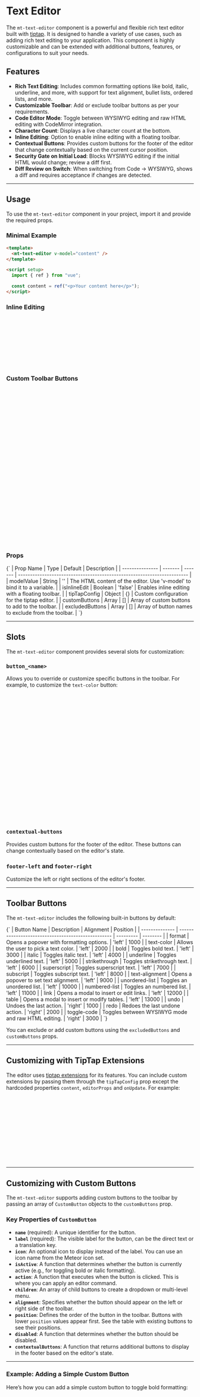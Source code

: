 

<Meta of={TextEditorStories} />

# Text Editor

The `mt-text-editor` component is a powerful and flexible rich text editor built with [tiptap](https://tiptap.dev/). It is designed to handle a variety of use cases, such as adding rich text editing to your application. This component is highly customizable and can be extended with additional buttons, features, or configurations to suit your needs.

## Features

- **Rich Text Editing**: Includes common formatting options like bold, italic, underline, and more, with support for text alignment, bullet lists, ordered lists, and more.
- **Customizable Toolbar**: Add or exclude toolbar buttons as per your requirements.
- **Code Editor Mode**: Toggle between WYSIWYG editing and raw HTML editing with CodeMirror integration.
- **Character Count**: Displays a live character count at the bottom.
- **Inline Editing**: Option to enable inline editing with a floating toolbar.
- **Contextual Buttons**: Provides custom buttons for the footer of the editor that change contextually based on the current cursor position.
- **Security Gate on Initial Load**: Blocks WYSIWYG editing if the initial HTML would change; review a diff first.
- **Diff Review on Switch**: When switching from Code → WYSIWYG, shows a diff and requires acceptance if changes are detected.

---

## Usage

To use the `mt-text-editor` component in your project, import it and provide the required props.

### Minimal Example

```html
<template>
  <mt-text-editor v-model="content" />
</template>

<script setup>
  import { ref } from "vue";

  const content = ref("<p>Your content here</p>");
</script>
```

<Canvas of={TextEditorStories.DefaultStory} />

### Inline Editing

```html
<template>
  <mt-text-editor v-model="content" :isInlineEdit="true" />
</template>

<script setup>
  import { ref } from "vue";

  const content = ref("<p>Inline editing example</p>");
</script>
```

<Canvas of={TextEditorStories.InlineEditStory} />

### Custom Toolbar Buttons

```html
<template>
  <mt-text-editor
    v-model="content"
    :custom-buttons="customButtons"
    :tipTapConfig="customTipTapConfig"
  />
</template>

<script setup>
  import { ref } from "vue";
  import Highlight from "@tiptap/extension-highlight";

  const content = ref("<p>Your content here</p>");

  const customTipTapConfig = {
    extensions: [Highlight],
  };
  const customButtons = [
    {
      name: "highlight",
      label: "Highlight",
      icon: "regular-circle-xs",
      action: (editor) => {
        editor.chain().focus().toggleMark("highlight").run();
      },
    },
  ];
</script>
```

<Canvas of={TextEditorStories.CustomButtonsStory} />

### Props

<Markdown>
  {`
| Prop Name       | Type    | Default | Description                                                             |
| --------------- | ------- | ------- | ----------------------------------------------------------------------- |
| modelValue      | String  | ''      | The HTML content of the editor. Use 'v-model' to bind it to a variable. |
| isInlineEdit    | Boolean | 'false' | Enables inline editing with a floating toolbar.                         |
| tipTapConfig    | Object  | {}      | Custom configuration for the tiptap editor.                             |
| customButtons   | Array   | []      | Array of custom buttons to add to the toolbar.                          |
| excludedButtons | Array   | []      | Array of button names to exclude from the toolbar.                      |
`}
</Markdown>

---

## Slots

The `mt-text-editor` component provides several slots for customization:

### `button_<name>`

Allows you to override or customize specific buttons in the toolbar. For example, to customize the `text-color` button:

```html
<template>
  <mt-text-editor v-model="content">
    <template #button_text-color="{ editor, disabled, button }">
      <mt-text-editor-toolbar-button
        :button="button"
        :editor="props.editor"
        :disabled="disabled"
        @click="openColorPickerModal"
      />

      <ColorPickerModal
        v-if="showColorPickerModal"
        v-model="color"
        @confirm="applyTextColor"
        @cancel="closeColorPickerModal"
      />
    </template>
  </mt-text-editor>
</template>

<script setup>
  // TODO: Add logic for custom button
</script>
```

### `contextual-buttons`

Provides custom buttons for the footer of the editor. These buttons can change contextually based on the editor's state.

### `footer-left` and `footer-right`

Customize the left or right sections of the editor's footer.

---

## Toolbar Buttons

The `mt-text-editor` includes the following built-in buttons by default:

<Markdown>
  {`
| Button Name    | Description                                        | Alignment | Position |
| -------------- | -------------------------------------------------- | --------- | -------- |
| format         | Opens a popover with formatting options.           | 'left'    | 1000     |
| text-color     | Allows the user to pick a text color.              | 'left'    | 2000     |
| bold           | Toggles bold text.                                 | 'left'    | 3000     |
| italic         | Toggles italic text.                               | 'left'    | 4000     |
| underline      | Toggles underlined text.                           | 'left'    | 5000     |
| strikethrough  | Toggles strikethrough text.                        | 'left'    | 6000     |
| superscript    | Toggles superscript text.                          | 'left'    | 7000     |
| subscript      | Toggles subscript text.                            | 'left'    | 8000     |
| text-alignment | Opens a popover to set text alignment.             | 'left'    | 9000     |
| unordered-list | Toggles an unordered list.                         | 'left'    | 10000    |
| numbered-list  | Toggles an numbered list.                          | 'left'    | 11000    |
| link           | Opens a modal to insert or edit links.             | 'left'    | 12000    |
| table          | Opens a modal to insert or modify tables.          | 'left'    | 13000    |
| undo           | Undoes the last action.                            | 'right'   | 1000     |
| redo           | Redoes the last undone action.                     | 'right'   | 2000     |
| toggle-code    | Toggles between WYSIWYG mode and raw HTML editing. | 'right'   | 3000     |
`}
</Markdown>

You can exclude or add custom buttons using the `excludedButtons` and `customButtons` props.

---

## Customizing with TipTap Extensions

The editor uses [tiptap extensions](https://tiptap.dev/guide/extensions) for its features.
You can include custom extensions by passing them through the `tipTapConfig` prop except the hardcoded properties `content`, `editorProps` and `onUpdate`.
For example:

```html
<script setup>
  import { Underline } from "@tiptap/extension-underline";
  import { TextEditor } from "@/components/mt-text-editor.vue";

  const tipTapConfig = {
    extensions: [Underline],
  };
</script>

<template>
  <mt-text-editor v-model="content" :tipTapConfig="tipTapConfig" />
</template>
```

---

## Customizing with Custom Buttons

The `mt-text-editor` supports adding custom buttons to the toolbar by passing an array of `CustomButton` objects to the `customButtons` prop.

### Key Properties of `CustomButton`

- **`name`** (required): A unique identifier for the button.
- **`label`** (required): The visible label for the button, can be the direct text or a translation key.
- **`icon`**: An optional icon to display instead of the label. You can use an icon name from the Meteor icon set.
- **`isActive`**: A function that determines whether the button is currently active (e.g., for toggling bold or italic formatting).
- **`action`**: A function that executes when the button is clicked. This is where you can apply an editor command.
- **`children`**: An array of child buttons to create a dropdown or multi-level menu.
- **`alignment`**: Specifies whether the button should appear on the left or right side of the toolbar.
- **`position`**: Defines the order of the button in the toolbar. Buttons with lower `position` values appear first. See the table with existing buttons to see their positions.
- **`disabled`**: A function that determines whether the button should be disabled.
- **`contextualButtons`**: A function that returns additional buttons to display in the footer based on the editor's state.

---

### Example: Adding a Simple Custom Button

Here’s how you can add a simple custom button to toggle bold formatting:

```html
<template>
  <mt-text-editor v-model="content" :custom-buttons="customButtons" />
</template>

<script setup>
  import { ref } from "vue";

  const content = ref("<p>Your content here</p>");

  // Define a custom button
  const customButtons = [
    {
      name: "custom-bold",
      label: "Bold",
      icon: "regular-bold-xs",
      position: 3500,
      action: (editor) => {
        editor.chain().focus().toggleBold().run();
      },
      isActive: (editor) => editor.isActive("bold"),
    },
  ];
</script>
```

### Example: Adding a Dropdown Menu

You can create a dropdown menu by using the `children` property. Each child button is defined as another `CustomButton` object.

```html
<template>
  <mt-text-editor v-model="content" :custom-buttons="customButtons" />
</template>

<script setup>
  import { ref } from "vue";

  const content = ref("<p>Your content here</p>");

  // Define a dropdown menu with child buttons
  const customButtons = [
    {
      name: "custom-format",
      label: "Format",
      icon: "regular-style-xs",
      position: 1500,
      children: [
        {
          name: "regular-bold-xs",
          label: "Bold",
          icon: "bold-icon",
          action: (editor) => {
            editor.chain().focus().toggleBold().run();
          },
          isActive: (editor) => editor.isActive("bold"),
        },
        {
          name: "custom-italic",
          label: "Italic",
          icon: "regular-italic-xs",
          action: (editor) => {
            editor.chain().focus().toggleItalic().run();
          },
          isActive: (editor) => editor.isActive("italic"),
        },
      ],
    },
  ];
</script>
```

---

### Example: Adding Contextual Buttons in the Footer

Contextual buttons are buttons that appear in the editor's footer and can change depending on the editor's current state. Use the `contextualButtons` property to define these.

```html
<template>
  <mt-text-editor v-model="content" :custom-buttons="customButtons" />
</template>

<script setup>
  import { ref } from "vue";

  const content = ref("<p>Your content here</p>");

  // Define a custom button with contextual footer buttons
  const customButtons = [
    {
      name: "custom-link",
      label: "Link",
      icon: "regular-link-xs",
      position: 12500,
      action: (editor) => {
        const url = prompt("Enter the URL");
        if (url) {
          editor.chain().focus().setLink({ href: url }).run();
        }
      },
      contextualButtons: (editor) => {
        if (!editor.isActive("link")) {
          return [];
        }

        return [
          {
            name: "remove-link",
            label: "Remove Link",
            icon: "regular-times-xs",
            action: (editor) => {
              editor.chain().focus().unsetLink().run();
            },
          },
        ];
      },
    },
  ];
</script>
```

---

### Example: Disabling a Button Based on Editor State

You can disable a button dynamically by providing a `disabled` function. For example, disabling the "Bold" button if the editor is empty:

```html
<template>
  <mt-text-editor v-model="content" :custom-buttons="customButtons" />
</template>

<script setup>
  import { ref } from "vue";

  const content = ref("<p>Your content here</p>");

  // Define a custom button with a disabled state
  const customButtons = [
    {
      name: "custom-bold",
      label: "Bold",
      icon: "regular-bold-xs",
      position: 100,
      action: (editor) => {
        editor.chain().focus().toggleBold().run();
      },
      isActive: (editor) => editor.isActive("bold"),
      disabled: (editor) => editor.getText().length === 0,
    },
  ];
</script>
```

---

### Example: Using a complete custom button with the dynamic slot

For each button a dynamic slot is rendered: `button_${name}`. You can use this slot to replace the automatic rendered button defined in the button object with your own component:

```html
<template>
  <mt-text-editor v-model="content" :customButtons="customButtons">
    <!-- Replaces the "text-color" button with custom component -->
    <template #button_text-color="{ editor, disabled, button }">
      <mt-text-editor-toolbar-button
        :button="button"
        :editor="props.editor"
        :disabled="disabled"
        @click="openColorPickerModal"
      />

      <ColorPickerModal
        v-if="showColorPickerModal"
        v-model="color"
        @confirm="applyTextColor"
        @cancel="closeColorPickerModal"
      />
    </template>
  </mt-text-editor>
</template>

<script setup>
  // TODO: Add logic for custom button
</script>
```

---

### Positioning Custom Buttons in the Toolbar

By default, buttons are sorted in the toolbar based on their `position` value. Buttons with lower `position` values appear earlier. The default buttons have predefined positions in increments of `1000`, leaving space for you to insert custom buttons at specific positions.

For example:

- Default buttons (like `bold`, `italic`, etc.) have `position` values starting at `1000`.
- You can insert your custom buttons between or after them by specifying values like `1500`, `3500`, or `8500`.

```js
const customButtons = [
  {
    name: "custom-highlight",
    label: "Highlight",
    icon: "circle-xs",
    position: 3500, // Places this button between "Bold" (3000) and "Italic" (4000)
    action: (editor) => editor.chain().focus().toggleHighlight().run(),
  },
];
```

---

## Security & Integrity Checks

### Gate on Initial Unsupported HTML

When the editor mounts in WYSIWYG, it dry-runs a TipTap parse and compares the HTML. If it differs (for example, unsupported attributes are removed), an overlay blocks editing. You can:

- Show Diff: open a modal with side-by-side diff
- Stay in Code: switch to code view

Accepting the diff applies the parsed HTML and enables WYSIWYG editing.

<Canvas of={TextEditorStories.DiffModalStory} />

#### Behavior

- No additional props required; enabled by default.
- `update:modelValue` emits are suppressed while the gate is active.
- UI texts are localized via `mt-text-editor.gate.*` and `mt-text-editor.diff.*`.

## Code Editor Mode

The `mt-text-editor` includes a code editor mode for editing raw HTML. This mode is powered by [CodeMirror](https://codemirror.net/). Use the `toggle-code` button to switch between WYSIWYG mode and code mode.

### Diff Review on Switch

When switching from Code → WYSIWYG, the editor compares the code with TipTap’s parsed output. If changes are detected, a modal shows a side-by-side diff. You can:

- Accept Changes & Switch: apply the parsed HTML and switch to WYSIWYG
- Stay in Code Editor: keep editing in code view
